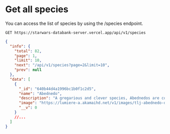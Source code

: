 
# Get all species

<Divider />
You can access the list of species by using the /species endpoint.

```text /GET/
GET https://starwars-databank-server.vercel.app/api/v1/species
```

```json
{
  "info": {
    "total": 82,
    "page": 1,
    "limit": 10,
    "next": "/api/v1/species?page=2&limit=10",
    "prev": null
  },
  "data": [
    {
      "_id": "640b44d4a1996bc1b0f1c2d5",
      "name": "Abednedo",
      "description": "A gregarious and clever species, Abednedos are common sights in the galaxy, pursuing a range of professions on many planets. They hail from a planet of the same name, which is noted for its sprawling, colorful and chaotic cities. After the Battle of Endor, the Empire attacked Abednedo with a climate-disruption array; as a result, many Abednedos support the New Republic or the Resistance. Their native language is Abednedish, though many speak Basic.",
      "image": "https://lumiere-a.akamaihd.net/v1/images/tlj-abednedo-databank-main-image_bd8babfb.jpeg",
      "__v": 0
    }
    //...
  ]
}
```
